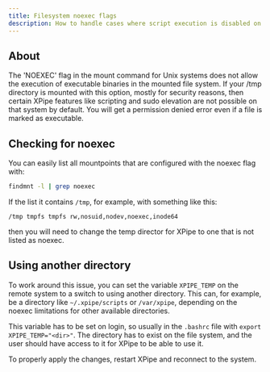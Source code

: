 ```yaml
---
title: Filesystem noexec flags
description: How to handle cases where script execution is disabled on remote systems temporary directories
---
```


## About

The 'NOEXEC' flag in the mount command for Unix systems does not allow the execution of executable binaries in the mounted file system. If your /tmp directory is mounted with this option, mostly for security reasons, then certain XPipe features like scripting and sudo elevation are not possible on that system by default. You will get a permission denied error even if a file is marked as executable.

## Checking for noexec

You can easily list all mountpoints that are configured with the noexec flag with:

```bash
findmnt -l | grep noexec
```

If the list it contains `/tmp`, for example, with something like this:

```
/tmp tmpfs tmpfs rw,nosuid,nodev,noexec,inode64
```

then you will need to change the temp director for XPipe to one that is not listed as noexec.

## Using another directory

To work around this issue, you can set the variable `XPIPE_TEMP` on the remote system to a switch to using another directory. This can, for example, be a directory like `~/.xpipe/scripts` or `/var/xpipe`, depending on the noexec limitations for other available directories.

This variable has to be set on login, so usually in the `.bashrc` file with `export XPIPE_TEMP="<dir>"`. The directory has to exist on the file system, and the user should have access to it for XPipe to be able to use it.

To properly apply the changes, restart XPipe and reconnect to the system.
